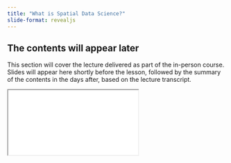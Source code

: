 ```yaml
---
title: "What is Spatial Data Science?"
slide-format: revealjs
---
```

<!-- Conceptual:

- What is data science?
- What is spatial data science?
- What can you do with it?

Practical:

- Python and its infrastructure
- Environments and containers
- Jupyter notebook as a file format
- JupyterLab as an interface
- Other options if you'd like -->

::: {.callout-note appearance="simple"}

## The contents will appear later

This section will cover the lecture delivered as part of the in-person course. Slides will appear here shortly before the lesson, followed by the summary of the contents in the days after, based on the lecture transcript.

:::

```{=html}
<iframe class="slide-deck" src="slides/presentation.htm"></iframe>
```